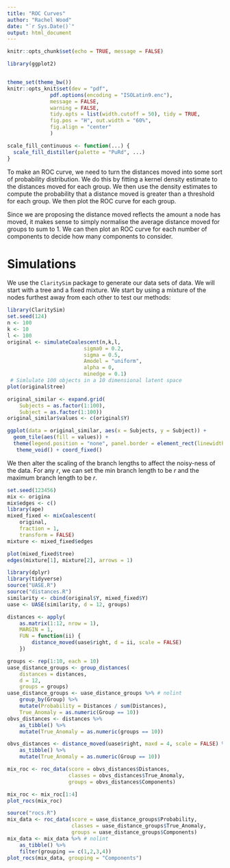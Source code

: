 ```yaml
---
title: "ROC Curves"
author: "Rachel Wood"
date: "`r Sys.Date()`"
output: html_document
---
```

```r
knitr::opts_chunk$set(echo = TRUE, message = FALSE)

library(ggplot2)


theme_set(theme_bw())
knitr::opts_knit$set(dev = "pdf",
              pdf.options(encoding = "ISOLatin9.enc"),
              message = FALSE,
              warning = FALSE,
              tidy.opts = list(width.cutoff = 50), tidy = TRUE,
              fig.pos = "H", out.width = "60%",
              fig.align = "center"
              )

scale_fill_continuous <- function(...) {
  scale_fill_distiller(palette = "PuRd", ...)
}
```

To make an ROC curve, we need to turn the distances moved into some sort of probability distribution. We do this by fitting a kernel density estimate to the distances moved for each group. We then use the density estimates to compute the probability that a distance moved is greater than a threshold for each group. We then plot the ROC curve for each group.

Since we are proposing the distance moved reflects the amount a node has moved, it makes sense to simply normalise the average distance moved for groups to sum to 1. We can then plot an ROC curve for each number of components to decide how many components to consider. 

# Simulations
We use the `ClaritySim` package to generate our data sets of data. We will start with a tree and a fixed mixture. We start by using a mixture of the nodes furthest away from each other to test our methods:

```r
library(ClaritySim)
set.seed(124)
n <- 100
k <- 10
l <- 100
original <- simulateCoalescent(n,k,l,
                         sigma0 = 0.2,
                         sigma = 0.5,
                         Amodel = "uniform",
                         alpha = 0,
                         minedge = 0.1)
 # Simlulate 100 objects in a 10 dimensional latent space
plot(original$tree)

original_similar <- expand.grid(
    Subjects = as.factor(1:100),
    Subject = as.factor(1:100))
original_similar$values <- c(original$Y)

ggplot(data = original_similar, aes(x = Subjects, y = Subject)) +
  geom_tile(aes(fill = values)) +
  theme(legend.position = "none", panel.border = element_rect(linewidth = 10)) +
   theme_void() + coord_fixed()
```

We then alter the scaling of the branch lengths to affect the noisy-ness of the data. For any $r$, we can set the min branch length to be $r$ and the maximum branch length to be $r$.
```r
set.seed(123456)
mix <- origina
mix$edges <- c()
library(ape)
mixed_fixed <- mixCoalescent(
    original,
    fraction = 1,
    transform = FALSE)
mixture <- mixed_fixed$edges
```
```r
plot(mixed_fixed$tree)
edges(mixture[1], mixture[2], arrows = 1)
```


```r
library(dplyr)
library(tidyverse)
source("UASE.R")
source("distances.R")
similarity <- cbind(original$Y, mixed_fixed$Y)
uase <- UASE(similarity, d = 12, groups)
```

```r
distances <- apply(
    as.matrix(1:12, nrow = 1),
    MARGIN = 1,
    FUN = function(ii) {
        distance_moved(uase$right, d = ii, scale = FALSE)
    })

groups <- rep(1:10, each = 10)
uase_distance_groups <- group_distances(
    distances = distances,
    d = 12,
    groups = groups)
uase_distance_groups <- uase_distance_groups %>% # nolint
    group_by(Group) %>%
    mutate(Probability = Distances / sum(Distances),
    True_Anomaly = as.numeric(Group == 10))
obvs_distances <- distances %>%
    as_tibble() %>%
    mutate(True_Anomaly = as.numeric(groups == 10))
```

```r
obvs_distances <- distance_moved(uase$right, maxd = 4, scale = FALSE) %>%
    as_tibble() %>%
    mutate(True_Anomaly = as.numeric(Group == 10))
```

```r
mix_roc <- roc_data(score = obvs_distances$Distances,
                    classes = obvs_distances$True_Anomaly,
                    groups = obvs_distances$Components)
```


```r
mix_roc <- mix_roc[1:4]
plot_rocs(mix_roc)
```

```r
source("rocs.R")
mix_data <- roc_data(score = uase_distance_groups$Probability,
                     classes = uase_distance_groups$True_Anomaly,
                     groups = uase_distance_groups$Components)
mix_data <- mix_data %>% # nolint
    as_tibble() %>%
    filter(grouping == c(1,2,3,4))
plot_rocs(mix_data, grouping = "Components")
```

